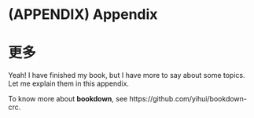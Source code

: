 \cleardoublepage 

# (APPENDIX) Appendix {-}

# 更多

Yeah! I have finished my book, but I have more to say about some topics. Let me explain them in this appendix.

To know more about **bookdown**, see https://github.com/yihui/bookdown-crc.
